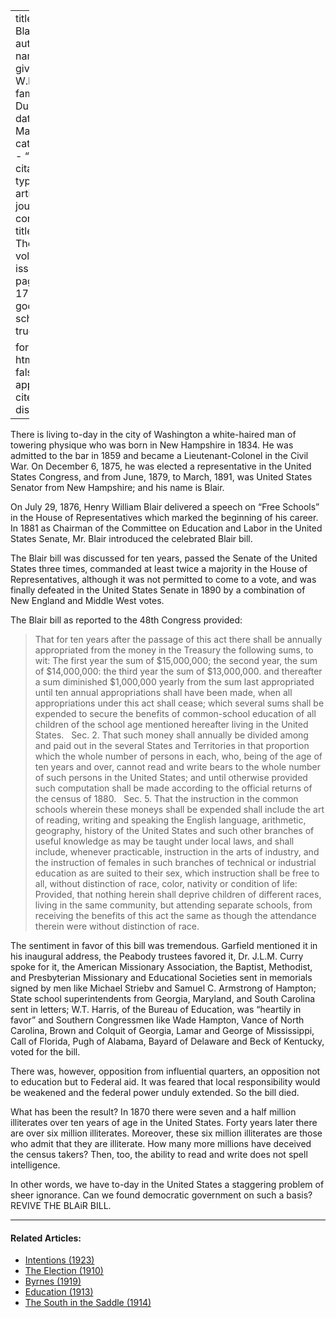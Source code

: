 
---
title: 'The Blair Bill'
author:
  - name:
      given: W.E.B.
      family: Du Bois
date: Mar. 1911
categories: 
  - ""
citation: 
  type: article-journal
  container-title: The Crisis
  volume: 1
  issue: 5
  page: 16--17
google-scholar: true

format:
  html:
    toc: false
    appendix-cite-as: display
---



There is living to-day in the city of Washington a white-haired man of towering physique who was born in New Hampshire in 1834. He was admitted to the bar in 1859 and became a Lieutenant-Colonel in the Civil War. On December 6, 1875, he was elected a representative in the United States Congress, and from June, 1879, to March, 1891, was United States Senator from New Hampshire; and his name is Blair.

On July 29, 1876, Henry William Blair delivered a speech on "Free Schools" in the House of Representatives which marked the beginning of his career. In 1881 as Chairman of the Committee on Education and Labor in the United States Senate, Mr. Blair introduced the celebrated Blair bill.

The Blair bill was discussed for ten years, passed the Senate of the United States three times, commanded at least twice a majority in the House of Representatives, although it was not permitted to come to a vote, and was finally defeated in the United States Senate in 1890 by a combination of New England and Middle West votes.

The Blair bill as reported to the 48th Congress provided:

> That for ten years after the passage of this act there shall be annually appropriated from the money in the Treasury the following sums, to wit:	The	first year the sum of $15,000,000; the second year, the sum of $14,000,000: the third year the sum of $13,000,000. and thereafter a sum diminished $1,000,000 yearly from the sum last appropriated until ten annual appropriations shall have been made, when all appropriations under this act shall cease; which several sums shall be expended to secure the benefits of common-school education of all children of the school age mentioned hereafter living in the United States.
> &nbsp;
> Sec. 2. That such money shall annually be divided among and paid out in the several States and Territories in that proportion which the whole number of persons in each, who, being of the age of ten years and over, cannot read and write bears to the whole number of such persons in the United States; and until otherwise provided such computation shall be made according to the official returns of the census of 1880.
> &nbsp;
> Sec. 5. That the instruction in the common schools wherein these moneys shall be expended shall include the art of reading, writing and speaking the English language, arithmetic, geography, history of the United States and such other branches of useful knowledge as may be taught under local laws, and shall include, whenever practicable, instruction in the arts of industry, and the instruction of females in such branches of technical or industrial education as are suited to their sex, which instruction shall be free to all, without distinction of race, color, nativity or condition of life:	Provided, that
nothing herein shall deprive children of different races, living in the same community, but attending separate schools, from receiving the benefits of this act the same as though the attendance therein were without distinction of race.

The sentiment in favor of this bill was tremendous. Garfield mentioned it in his inaugural address, the Peabody trustees favored it, Dr. J.L.M. Curry spoke for it, the American Missionary Association, the Baptist, Methodist, and Presbyterian Missionary and Educational Societies sent in memorials signed by men like Michael Striebv and Samuel C. Armstrong of Hampton; State school superintendents from Georgia, Maryland, and South Carolina sent in letters; W.T. Harris, of the Bureau of Education, was "heartily in favor" and Southern Congressmen like Wade Hampton, Vance of North Carolina, Brown and Colquit of Georgia, Lamar and George of Mississippi, Call of Florida, Pugh of Alabama, Bayard of Delaware and Beck of Kentucky, voted for the bill.

There was, however, opposition from influential quarters, an opposition not to education but to Federal aid. It was feared that local responsibility would be weakened and the federal power unduly extended. So the bill died.

What has been the result? In 1870 there were seven and a half million illiterates over ten years of age in the United States. Forty years later there are over six million illiterates. Moreover, these six million illiterates are those who admit that they are illiterate. How many more millions have deceived the census takers? Then, too, the ability to read and write does not spell intelligence.

In other words, we have to-day in the United States a staggering problem of sheer ignorance. Can we found democratic government on such a basis? REVIVE THE BLAiR BILL.

<!-- Similar articles start here -->
<div  class="clear-wrap"></div>
<hr>
#### Related Articles:

* [Intentions (1923)](/Volumes/25/03/intentions.html)
* [The Election (1910)](/Volumes/01/02/election.html)
* [Byrnes (1919)](/Volumes/18/06/byrnes.html)
* [Education (1913)](/Volumes/06/02/democrats.html)
* [The South in the Saddle (1914)](/Volumes/07/04/south_in_saddle.html)

<!-- Similar articles end here -->